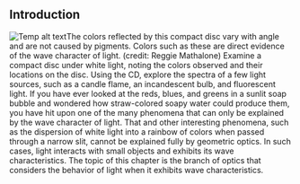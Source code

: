 ## Introduction
![Temp alt text](__MEDIA_URL__CNX_HSPhysics_17_00_CDcolors.jpg)<caption>The colors reflected by this compact disc vary with angle and are not caused by pigments. Colors such as these are direct evidence of the wave character of light. (credit: Reggie Mathalone)</caption>
Examine a compact disc under white light, noting the colors observed and their locations on the disc. Using the CD, explore the spectra of a few light sources, such as a candle flame, an incandescent bulb, and fluorescent light. If you have ever looked at the reds, blues, and greens in a sunlit soap bubble and wondered how straw-colored soapy water could produce them, you have hit upon one of the many phenomena that can only be explained by the wave character of light. That and other interesting phenomena, such as the dispersion of white light into a rainbow of colors when passed through a narrow slit, cannot be explained fully by geometric optics. In such cases, light interacts with small objects and exhibits its wave characteristics. The topic of this chapter is the branch of optics that considers the behavior of light when it exhibits wave characteristics.

